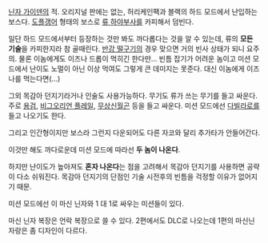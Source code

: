 [[닌자 가이덴]]의 적. 오리지널 판에는 없는, 허리케인팩과 블랙의 하드 모드에서 난입하는 보스다. [[도플갱어]] 형태의 보스로 [[류 하야부사]]를 카피해서 덤빈다.

일단 하드 모드에서부터 등장하는 것만 봐도 까다롭다는 것을 알 수 있는데, 류의 '''모든 기술'''을 카피한지라 참 골때린다.  [[반강 떨구기]]의 경우 맞으면 거의 빈사 상태가 되니 요주의.  물론 이놈에게도 이즈나 드롭이 먹히긴 한다만... 빈틈 잡기가 어려운 놈이고 미션 모드에서 난이도 노멀이 아닌 이상 먹여도 그렇게 큰 데미지는 못준다.  대신 이놈에게 이즈나를 먹는다면(...)

그외 목감아 던지기라거나 인술도 사용가능하다. 무기도 류가 쓰는 무기를 들고 싸운다. 주로 [[용검]], [[비그오리언 플레일]], [[무상신월곤]] 등을 들고 싸운다.  미션 모드에선 [[다빌라로]]를 들고 나오기도 한다.

그리고 인간형이지만 보스라 그런지 다운되어도 다른 자코와 달리 추가타가 안들어간다.

이것만 해도 까다로운데 미션 모드에 따라선 '''두 놈이 나온다'''.  

하지만 난이도가 높아져도 '''혼자 나온다'''는 점을 고려해서 목감아 던지기를 사용하면 공략이 다소 쉬워진다.  목감아 던지기의 단점인 기술 시전후의 빈틈을 걱정할 이유가 없어지기 때문.

미션 모드에선 이 마신 닌자와 1 대 1로 싸우는 미션들이 있다.
{{{#!html
<object width="425" height="349"><param name="movie" value="http://www.youtube.com/v/1bvSkycJhQU?version=3&amp;hl=en_US"></param><param name="allowFullScreen" value="true"></param><param name="allowscriptaccess" value="always"></param><embed src="http://www.youtube.com/v/1bvSkycJhQU?version=3&amp;hl=en_US" type="application/x-shockwave-flash" width="425" height="349" allowscriptaccess="always" allowfullscreen="true"></embed></object>
}}}

마신 닌자 복장은 언락 복장으로 쓸 수 있다. 2편에서도 DLC로 나오는데 1편의 마신닌자랑은 좀 디자인이 다르다.  
